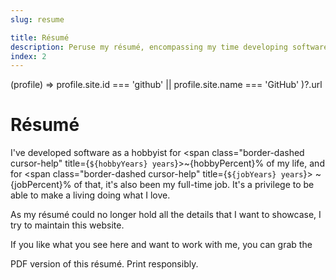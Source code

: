 ```yaml
---
slug: resume

title: Résumé
description: Peruse my résumé, encompassing my time developing software both as a hobbyist and full-time for many years.
index: 2
---
```







  (profile) => profile.site.id === 'github' || profile.site.name === 'GitHub'
)?.url

# Résumé

I've developed software as a hobbyist for
<span class="border-dashed cursor-help" title={`${hobbyYears} years`}>~{hobbyPercent}%</span> of my life, and
for <span class="border-dashed cursor-help" title={`${jobYears} years`}> ~{jobPercent}% </span> of that,
it's also been my full-time job. It's a privilege to be able to make a living
doing what I love.

As my résumé could no longer hold all the details that I want to showcase, I try to maintain this website.

If you like what you see here and want to work with me, you can grab the
<Link url={import.meta.env.DEV ? '/resume/pdf' : '/resume.pdf'}>PDF version</Link>
of this résumé. Print responsibly.
